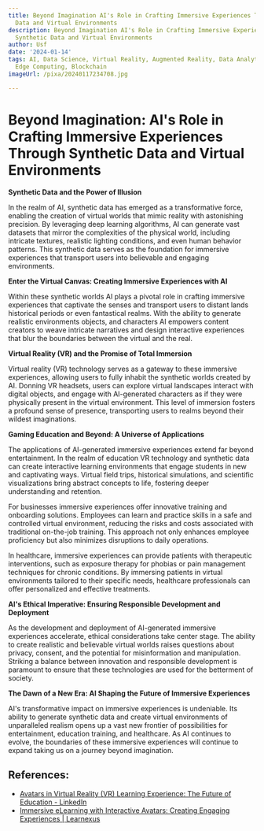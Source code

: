 ```yaml
---
title: Beyond Imagination AI's Role in Crafting Immersive Experiences Through Synthetic
  Data and Virtual Environments
description: Beyond Imagination AI's Role in Crafting Immersive Experiences Through
  Synthetic Data and Virtual Environments
author: Usf
date: '2024-01-14'
tags: AI, Data Science, Virtual Reality, Augmented Reality, Data Analytics, IoT, 5G,
  Edge Computing, Blockchain
imageUrl: /pixa/20240117234708.jpg

---
```

# Beyond Imagination:  AI's Role in Crafting Immersive Experiences Through Synthetic Data and Virtual Environments

**Synthetic Data and the Power  of Illusion**

In the  realm of AI, synthetic data has emerged as a transformative force, enabling the creation of virtual worlds that mimic reality with astonishing precision.  By leveraging deep learning algorithms, AI can generate vast datasets that mirror  the complexities of the physical world, including intricate textures, realistic lighting conditions, and even human behavior  patterns.  This synthetic  data serves as the foundation for immersive experiences that transport users into believable and  engaging environments.

**Enter the Virtual Canvas: Creating Immersive Experiences with AI**

Within these  synthetic worlds  AI plays a pivotal role  in crafting  immersive experiences that captivate the senses  and transport users  to distant lands historical  periods or even fantastical realms. With the  ability to generate realistic environments objects, and characters AI empowers content creators to weave intricate narratives and design interactive experiences that blur the boundaries between the virtual and the real.

**Virtual Reality (VR) and the Promise of Total Immersion**

Virtual reality  (VR) technology serves as a  gateway to these immersive experiences, allowing users to fully inhabit the synthetic worlds created by AI. Donning VR headsets, users can explore virtual landscapes interact with digital objects, and engage with AI-generated characters as if they  were physically present in the virtual environment. This level of immersion fosters a profound sense of presence, transporting users to realms beyond their wildest imaginations.

**Gaming Education and  Beyond: A Universe  of Applications**

The applications of AI-generated immersive experiences extend  far beyond entertainment. In the realm of education VR technology and synthetic data can create interactive learning environments that engage students in new and  captivating ways.  Virtual field trips, historical simulations, and scientific visualizations bring abstract concepts to life, fostering deeper understanding  and retention.

For businesses immersive experiences offer innovative training and onboarding solutions. Employees can learn and practice skills  in  a safe and controlled  virtual environment, reducing the risks  and costs  associated with traditional on-the-job training. This approach not only  enhances employee proficiency but also minimizes disruptions to daily operations.

In healthcare,  immersive experiences can provide patients with therapeutic interventions, such as exposure therapy for phobias or pain management techniques  for chronic conditions. By immersing  patients in virtual environments tailored to their specific needs, healthcare professionals can  offer personalized and effective treatments.

**AI's Ethical Imperative:  Ensuring Responsible Development  and Deployment**

As the development and deployment of AI-generated  immersive experiences accelerate, ethical considerations take center stage. The ability to create realistic and believable virtual worlds raises  questions about  privacy,  consent, and the potential for misinformation and  manipulation. Striking a balance between innovation and responsible development is paramount to  ensure that these  technologies are  used for the betterment of society.

**The Dawn  of a New Era: AI Shaping the Future  of Immersive  Experiences**

AI's transformative impact on immersive experiences is undeniable. Its ability to generate synthetic  data and create virtual environments of unparalleled realism opens up a vast new frontier of possibilities for entertainment, education training, and healthcare. As AI continues to evolve, the  boundaries of these immersive experiences will continue to expand taking us on a journey beyond imagination.

## References:
- [Avatars in Virtual Reality (VR) Learning Experience: The Future of Education - LinkedIn](https://www.linkedin.com/pulse/avatars-virtual-reality-vr-learning-experience-future-vivienne-neale)
- [Immersive eLearning with Interactive Avatars: Creating Engaging Experiences | Learnexus](https://learnexus.com/blog/immersive-elearning-with-interactive-avatars-creating-engaging-experiences/)
